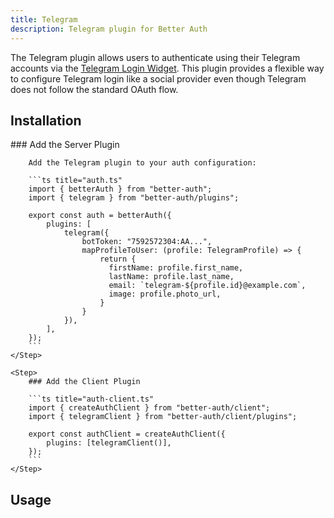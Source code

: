 ```yaml
---
title: Telegram
description: Telegram plugin for Better Auth
---
```


The Telegram plugin allows users to authenticate using their Telegram accounts via the [Telegram Login Widget](https://core.telegram.org/widgets/login). This plugin provides a flexible way to configure Telegram login like a social provider even though Telegram does not follow the standard OAuth flow.

## Installation

<Steps>
    <Step>
        ### Add the Server Plugin

        Add the Telegram plugin to your auth configuration:

        ```ts title="auth.ts"
        import { betterAuth } from "better-auth";
        import { telegram } from "better-auth/plugins";

        export const auth = betterAuth({
            plugins: [
                telegram({
                    botToken: "7592572304:AA...",
                    mapProfileToUser: (profile: TelegramProfile) => {
                        return {
                          firstName: profile.first_name,
                          lastName: profile.last_name,
                          email: `telegram-${profile.id}@example.com`,
                          image: profile.photo_url,
                        }
                    }
                }),
            ],
        });
        ```
    </Step>

    <Step>
        ### Add the Client Plugin

        ```ts title="auth-client.ts"
        import { createAuthClient } from "better-auth/client";
        import { telegramClient } from "better-auth/client/plugins";

        export const authClient = createAuthClient({
            plugins: [telegramClient()],
        });
        ```
    </Step>

</Steps>

## Usage
